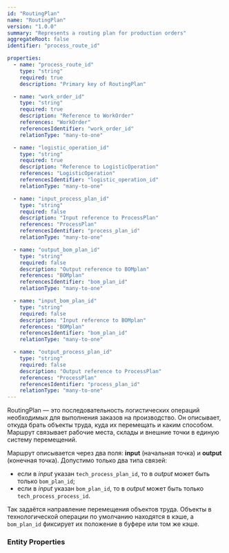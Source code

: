 ```yaml
---
id: "RoutingPlan"
name: "RoutingPlan"
version: "1.0.0"
summary: "Represents a routing plan for production orders"
aggregateRoot: false
identifier: "process_route_id"

properties:
  - name: "process_route_id"
    type: "string"
    required: true
    description: "Primary key of RoutingPlan"

  - name: "work_order_id"
    type: "string"
    required: true
    description: "Reference to WorkOrder"
    references: "WorkOrder"
    referencesIdentifier: "work_order_id"
    relationType: "many-to-one"

  - name: "logistic_operation_id"
    type: "string"
    required: true
    description: "Reference to LogisticOperation"
    references: "LogisticOperation"
    referencesIdentifier: "logistic_operation_id"
    relationType: "many-to-one"

  - name: "input_process_plan_id"
    type: "string"
    required: false
    description: "Input reference to ProcessPlan"
    references: "ProcessPlan"
    referencesIdentifier: "process_plan_id"
    relationType: "many-to-one"

  - name: "output_bom_plan_id"
    type: "string"
    required: false
    description: "Output reference to BOMplan"
    references: "BOMplan"
    referencesIdentifier: "bom_plan_id"
    relationType: "many-to-one"

  - name: "input_bom_plan_id"
    type: "string"
    required: false
    description: "Input reference to BOMplan"
    references: "BOMplan"
    referencesIdentifier: "bom_plan_id"
    relationType: "many-to-one"

  - name: "output_process_plan_id"
    type: "string"
    required: false
    description: "Output reference to ProcessPlan"
    references: "ProcessPlan"
    referencesIdentifier: "process_plan_id"
    relationType: "many-to-one"
---
```


RoutingPlan — это последовательность логистических операций необходимых для выполнения заказов на производство. Он описывает, откуда брать объекты труда, куда их перемещать и каким способом. Маршрут связывает рабочие места, склады и внешние точки в единую систему перемещений.

Маршрут описывается через два поля: **input** (начальная точка) и **output** (конечная точка). Допустимо только два типа связей:
- если в _input_ указан `tech_process_plan_id`, то в _output_ может быть только `bom_plan_id`;
- если в _input_ указан `bom_plan_id`, то в _output_ может быть только `tech_process_process_id`.

Так задаётся направление перемещения объектов труда. Объекты в технологической операции по умолчанию находятся в кэше, а `bom_plan_id` фиксирует их положение в буфере или том же кэше.

### Entity Properties
<EntityPropertiesTable />
